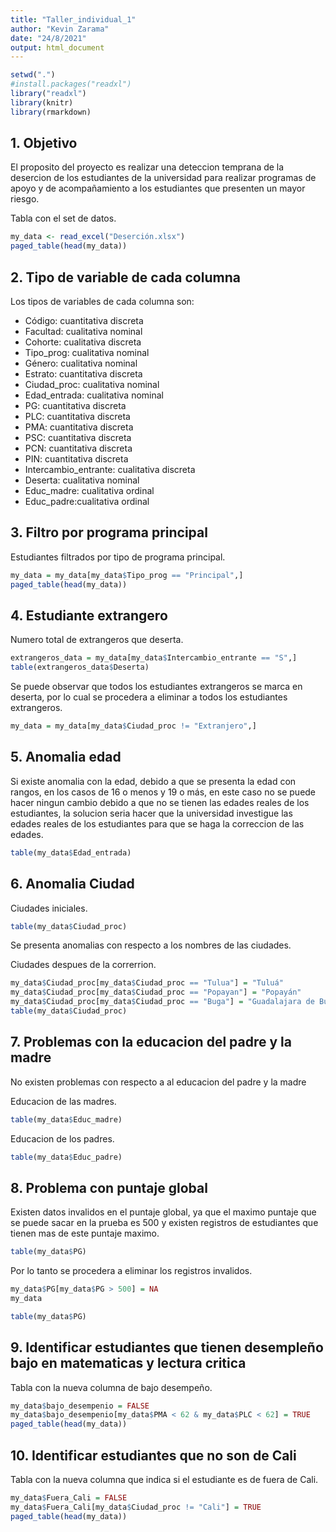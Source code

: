 ```yaml
---
title: "Taller_individual_1"
author: "Kevin Zarama"
date: "24/8/2021"
output: html_document
---
```


```r
setwd(".")
#install.packages("readxl")
library("readxl")
library(knitr)
library(rmarkdown)
```

## 1. Objetivo

El proposito del proyecto es realizar una deteccion temprana de la desercion de los estudiantes de la universidad para realizar programas de apoyo y de acompañamiento a los estudiantes que presenten un mayor riesgo.

Tabla con el set de datos.
```r
my_data <- read_excel("Deserción.xlsx")
paged_table(head(my_data))
```

## 2. Tipo de variable de cada columna

Los tipos de variables de cada columna son:  

- Código: cuantitativa discreta  
- Facultad: cualitativa nominal  
- Cohorte: cualitativa discreta  
- Tipo_prog: cualitativa nominal  
- Género: cualitativa nominal  
- Estrato: cuantitativa discreta  
- Ciudad_proc: cualitativa nominal  
- Edad_entrada: cualitativa nominal  
- PG: cuantitativa discreta  
- PLC: cuantitativa discreta  
- PMA: cuantitativa discreta  
- PSC: cuantitativa discreta  
- PCN: cuantitativa discreta  
- PIN: cuantitativa discreta  
- Intercambio_entrante: cualitativa discreta  
- Deserta: cualitativa nominal  
- Educ_madre: cualitativa ordinal  
- Educ_padre:cualitativa ordinal  

## 3. Filtro por programa principal

Estudiantes filtrados por tipo de programa principal.
```r
my_data = my_data[my_data$Tipo_prog == "Principal",]
paged_table(head(my_data))
```

## 4. Estudiante extrangero

Numero total de extrangeros que deserta.
```r
extrangeros_data = my_data[my_data$Intercambio_entrante == "S",]
table(extrangeros_data$Deserta)
```

Se puede observar que todos los estudiantes extrangeros se marca en deserta, por lo cual se procedera a eliminar a todos los estudiantes extrangeros.

```r
my_data = my_data[my_data$Ciudad_proc != "Extranjero",]
```


## 5. Anomalia edad

Si existe anomalia con la edad, debido a que se presenta la edad con rangos, en los casos de 16 o menos y 19 o más, en este caso no se puede hacer ningun cambio debido a que no se tienen las edades reales de los estudiantes, la solucion seria hacer que la universidad investigue las edades reales de los estudiantes para que se haga la correccion de las edades.

```r
table(my_data$Edad_entrada)
```

## 6. Anomalia Ciudad
Ciudades iniciales.
```r
table(my_data$Ciudad_proc)
```
Se presenta anomalias con respecto a los nombres de las ciudades.

Ciudades despues de la correrrion.
```r
my_data$Ciudad_proc[my_data$Ciudad_proc == "Tulua"] = "Tuluá"
my_data$Ciudad_proc[my_data$Ciudad_proc == "Popayan"] = "Popayán"
my_data$Ciudad_proc[my_data$Ciudad_proc == "Buga"] = "Guadalajara de Buga"
table(my_data$Ciudad_proc)
```

## 7. Problemas con la educacion del padre y la madre

No existen problemas con respecto a al educacion del padre y la madre

Educacion de las madres.
```r
table(my_data$Educ_madre)
```

Educacion de los padres.
```r
table(my_data$Educ_padre)
```

## 8. Problema con puntaje global 

Existen datos invalidos en el puntaje global, ya que el maximo puntaje que se puede sacar en la prueba es 500 y existen registros de estudiantes que tienen mas de este puntaje maximo.

```r
table(my_data$PG)
```
Por lo tanto se procedera a eliminar los registros invalidos.
```r
my_data$PG[my_data$PG > 500] = NA
my_data
```

```r
table(my_data$PG)
```

## 9. Identificar estudiantes que tienen desempleño bajo en matematicas y lectura critica
Tabla con la nueva columna de bajo desempeño.
```r
my_data$bajo_desempenio = FALSE
my_data$bajo_desempenio[my_data$PMA < 62 & my_data$PLC < 62] = TRUE
paged_table(head(my_data))
```

## 10. Identificar estudiantes que no son de Cali
Tabla con la nueva columna que indica si el estudiante es de fuera de Cali.
```r
my_data$Fuera_Cali = FALSE
my_data$Fuera_Cali[my_data$Ciudad_proc != "Cali"] = TRUE
paged_table(head(my_data))
```














